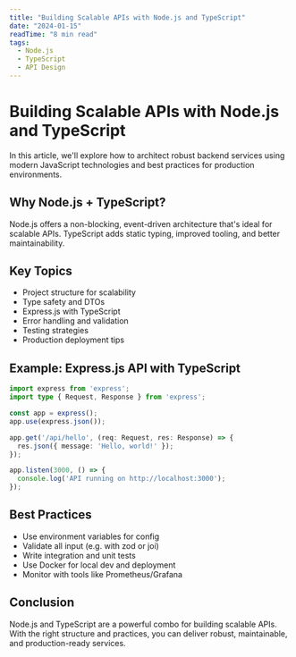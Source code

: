 ```yaml
---
title: "Building Scalable APIs with Node.js and TypeScript"
date: "2024-01-15"
readTime: "8 min read"
tags:
  - Node.js
  - TypeScript
  - API Design
---
```


# Building Scalable APIs with Node.js and TypeScript

In this article, we'll explore how to architect robust backend services using modern JavaScript technologies and best practices for production environments.

## Why Node.js + TypeScript?
Node.js offers a non-blocking, event-driven architecture that's ideal for scalable APIs. TypeScript adds static typing, improved tooling, and better maintainability.

## Key Topics
- Project structure for scalability
- Type safety and DTOs
- Express.js with TypeScript
- Error handling and validation
- Testing strategies
- Production deployment tips

## Example: Express.js API with TypeScript
```ts
import express from 'express';
import type { Request, Response } from 'express';

const app = express();
app.use(express.json());

app.get('/api/hello', (req: Request, res: Response) => {
  res.json({ message: 'Hello, world!' });
});

app.listen(3000, () => {
  console.log('API running on http://localhost:3000');
});
```

## Best Practices
- Use environment variables for config
- Validate all input (e.g. with zod or joi)
- Write integration and unit tests
- Use Docker for local dev and deployment
- Monitor with tools like Prometheus/Grafana

## Conclusion
Node.js and TypeScript are a powerful combo for building scalable APIs. With the right structure and practices, you can deliver robust, maintainable, and production-ready services.
